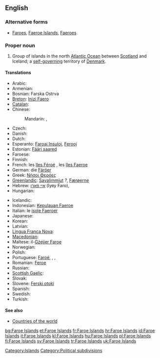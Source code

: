 ==English==
{{wikipedia}}

===Alternative forms===
* [[Faroes]], [[Faeroe Islands]], [[Faeroes]]

===Proper noun===
{{en-proper noun}}

# Group of islands in the north [[Atlantic Ocean]] between [[Scotland]] and Iceland; a [[self-governing]] territory of [[Denmark]].

====Translations====
{{trans-top|group of islands between Scotland and Iceland}}
* Arabic: {{t|ar|جزر فارو|f|p|tr=juzur faaruu}}
* Armenian: {{t-|hy|Ֆարերյան Կղզիներ|tr=Fareryan Kġziner}}
* Bosnian: Farska Ostrva {{n|p}}
* [[Breton]]: [[Inizi Faero]]
* [[Catalan]]: {{t|ca|illes Fèroe|f}}
* Chinese:
*: Mandarin: {{t|cmn|法羅群島|sc=Hani}}, {{t|cmn|法罗群岛|tr=Fǎluō qúndǎo|sc=Hani}}
* Czech: {{t+|cs|Faerské ostrovy|m|p}}
* Danish: {{t+|da|Færøerne}}
* Dutch: {{t+|nl|Faeröer}}
* Esperanto: [[Faroaj Insuloj]], [[Ferooj]]
* Estonian: [[Fääri saared]]
* Faroese: {{t+|fo|Føroyar|f|p|xs=Faroese}}
* Finnish: {{t+|fi|Färsaaret}}
* French: les [[îles Féroé]] {{f|p}}, les [[îles Faeroe]] {{f|p}}
* German: die [[Färöer]]
* Greek: [[Νήσοι Φερόες]] {{n|p}}
* [[Greenlandic]]: [[Savalimmiut]] ''?'', [[Færøerne]]
* Hebrew: [[איי פארו]] (Iyey Faro), {{t|he|איי פארו|tr=Iyey Faro}}
* Hungarian: {{t|hu|Feröer-szigetek|p}}
{{trans-mid}}
* Icelandic: {{t+|is|Færeyjar|f|p}}
* Indonesian: [[Kepulauan Faeroe]]
* Italian: le [[isole Faeroer]] {{f|p}}
* Japanese: {{t|ja|フェロー諸島|tr=Ferō shotō}}
* Korean: {{t|ko|파로에 군도|tr=Palo-e gundo}}
* Latvian: {{t|lv|Fēru Salas|xs=Latvian}}
* [[Lingua Franca Nova]]: {{tø|lfn|Faroiar}}
* [[Macedonian]]: {{t|mk|Фарски Острови|m|p|tr=Fárski Óstrovi}}
* Maltese: il-[[Gżejjer Faroe]]
* Norwegian: {{t|no|Færøyene}}
* Polish: {{t+|pl|Wyspy Owcze|f|p}}
* Portuguese: [[Faroé]], {{t|pt|Ilhas Feroé|f|p}}, {{t|pt|Ilhas Faroé|f|p}}, {{t|pt|Ilhas Feroe|f|p}}
* Romanian: [[Feroe]]
* Russian: {{t-|ru|Фарерские острова|m|p|tr=Farérskije ostrová}}
* [[Scottish Gaelic]]: {{t-|gd|Eileanan Fàro|m|p|alt=na h-Eileanan Fàro|xs=Scottish Gaelic}}
* Slovak: {{t-|sk|Faerské ostrovy|m|p}}
* Slovene: [[Ferski otoki]] {{m|p}}
* Spanish: {{t+|es|Islas Feroe|f|p}}
* Swedish: {{t+|sv|Färöarna}}
* Turkish: {{t+|tr|Faroe Adaları}}
{{trans-bottom}}

====See also====
* [[Appendix:Countries of the world|Countries of the world]]

[[Category:Islands]]
[[Category:Political subdivisions]]

[[bg:Faroe Islands]]
[[et:Faroe Islands]]
[[fr:Faroe Islands]]
[[hr:Faroe Islands]]
[[id:Faroe Islands]]
[[it:Faroe Islands]]
[[kl:Faroe Islands]]
[[hu:Faroe Islands]]
[[pl:Faroe Islands]]
[[fi:Faroe Islands]]
[[sv:Faroe Islands]]
[[tr:Faroe Islands]]
[[uk:Faroe Islands]]